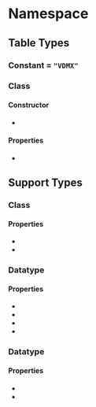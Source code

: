 
# Namespace <Decl s={Ot.Vdmx}/>

## Table Types

### Constant <Decl s={Ot.Vdmx.Tag}/> = `"VDMX"`

### Class <Decl s={Ot.Vdmx.Table}/>

#### Constructor

* <Method ctor s={Ot.Vdmx.Table.constructor} args={{version:number}} />

#### Properties

* <Member s={Ot.Vdmx.Table.records} type={array(Ot.Vdmx.VdmxRecord)}/>

## Support Types

### Class <Decl s={Ot.Vdmx.VdmxRecord}/>

#### Properties

* <Member s={Ot.Vdmx.VdmxRecord.ratioRange} type={Ot.Vdmx.RatioRange}/>
* <Member s={Ot.Vdmx.VdmxRecord.entries} type={map(number,Ot.Vdmx.VTableRecord)}/>

### Datatype <Decl s={Ot.Vdmx.RatioRange}/>

#### Properties

* <Member readonly s={Ot.Vdmx.RatioRange.bCharSet} type={number}/>
* <Member readonly s={Ot.Vdmx.RatioRange.xRatio} type={number}/>
* <Member readonly s={Ot.Vdmx.RatioRange.yStartRatio} type={number}/>
* <Member readonly s={Ot.Vdmx.RatioRange.yEndRatio} type={number}/>

### Datatype <Decl s={Ot.Vdmx.VTableRecord}/>

#### Properties

* <Member readonly s={Ot.Vdmx.VTableRecord.yMax} type={number}/>
* <Member readonly s={Ot.Vdmx.VTableRecord.yMin} type={number}/>
